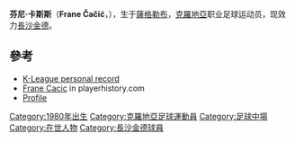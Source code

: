 {{Football player infobox
| playername          = 卡斯斯
| fullname            = Frane Čačić
| nickname            = 
| dateofbirth         = {{Birth date and age|1980|6|25}}
| cityofbirth         = [[薩格勒布|薩格勒布]]
| countryofbirth      = [[南斯拉夫|南斯拉夫]] 
| height              = {{height|m=1.92}}
| currentclub         = [[長沙金德|長沙金德]]
| clubnumber          = 5
| position            = [[中場|中場]]
| youthyears          = 
| youthclubs          = 
| years               = 2001-2003<br/>2003-2006<br/>2006-2007<br/>2007<br/>2007-2008<br/>2008-2009<br/>2010-
| clubs               = [[薩格勒布足球俱樂部|薩格勒布]]<br/>[[哈伊杜克|哈伊杜克]]<br/>[[瓦特克斯|瓦特克斯]]<br/>[[釜山I'Park|釜山I'Park]]<br/>[[瓦特克斯|瓦特克斯]]<br/>[[格但斯克萊吉亞足球俱樂部|列治亞]]<br/>[[長沙金德|長沙金德]]
| caps(goals)         = 62(5)<br/>41(6)<br/>13(1)<br/>10(1)<br/>?(?)<br/>1(0)<br/>0(0)
| nationalyears       = 
| nationalteam        = [[克羅地亞國家足球隊|克羅地亞U21]]
| nationalcaps(goals) =
| pcupdate            = November 1, 2008
| ntupdate            = 
}}

'''芬尼·卡斯斯'''（'''Frane Čačić'''，{{bd|1980年|6月25日|catidx=Čačić, Frane}}），生于[[薩格勒布|薩格勒布]]，[[克羅地亞|克羅地亞]]职业足球运动员，现效力[[長沙金德|長沙金德]]。

==參考==
*[http://www.kleague.com/team/K06/player.aspx?pid=2007189 K-League personal record] {{Wayback|url=http://www.kleague.com/team/K06/player.aspx?pid=2007189 |date=20191117222316 }} {{ko icon}} 
*[http://www.playerhistory.com/player/32100/ Frane Cacic] {{Wayback|url=http://www.playerhistory.com/player/32100/ |date=20191215135721 }} in playerhistory.com
*[http://90minut.pl/kariera.php?id=10601 Profile] {{Wayback|url=http://90minut.pl/kariera.php?id=10601 |date=20080707054148 }} {{pl icon}}

{{Soccer-player-stub}}

{{DEFAULTSORT:Cacic, Frane}}
[[Category:1980年出生|Category:1980年出生]]
[[Category:克羅地亞足球運動員|Category:克羅地亞足球運動員]]
[[Category:足球中場|Category:足球中場]]
[[Category:在世人物|Category:在世人物]]
[[Category:長沙金德球員|Category:長沙金德球員]]